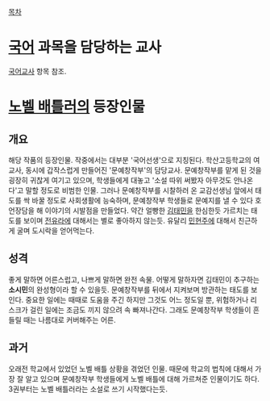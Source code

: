 [[목차]]
= [[국어]] 과목을 담당하는 교사 =
[[국어교사]] 항목 참조.

= [[노벨 배틀러]]의 등장인물 =
== 개요 ==
해당 작품의 등장인물. 작중에서는 대부분 '국어선생'으로 지칭된다.
학산고등학교의 여교사, 동시에 갑작스럽게 만들어진 '문예창작부'의 담당교사. 문예창작부를 맡게 된 것을 굉장히 귀찮게 여기고 있으며, 학생들에게 대놓고 '소설 따위 써봤자 아무것도 안나온다'고 말할 정도로 비범한 인물. 그러나 문예창작부를 시찰하러 온 교감선생님 앞에서 태도를 싹 바꿀 정도로 사회생활에 능숙하며, 문예창작부 학생들로 문예지를 낼 수 있다 호언장담을 해 이야기의 시발점을 만들었다. 약간 얼빵한 [[김태민]]을 한심한듯 가르치는 태도를 보이며 [[전유라]]에 대해서는 별로 좋아하지 않는듯. 유달리 [[민현주]]에 대해서 친근하게 굴며 도시락을 얻어먹는다.

== 성격 ==
좋게 말하면 어른스럽고, 나쁘게 말하면 완전 속물. 어떻게 말하자면 김태민이 추구하는 '''소시민'''의 완성형이라 할 수 있을듯. 문예창작부를 뒤에서 지켜보며 방관하는 태도를 보인다. 중요한 일에는 때때로 도움을 주긴 하지만 그것도 어느 정도일 뿐, 위험하거나 리스크가 걸린 일에는 조금도 끼지 않으려 속 빠져나간다. 그래도 문예창작부 학생들이 흔들릴 때는 나름대로 커버해주는 어른.

== 과거 ==
오래전 학교에서 있었던 노벨 배틀 상황을 겪었던 인물. 때문에 학교의 법칙에 대해서 가장 잘 알고 있으며 문예창작부 학생들에게 노벨 배틀에 대해 가르쳐준 인물이기도 하다. 3권부터는 노벨 배틀러라는 소설로 쓰기 시작했다는듯.
